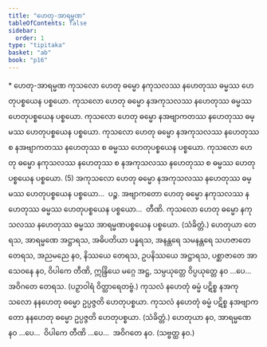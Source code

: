 ```yaml
---
title: "ဟေတု-အာရမ္မဏ"
tableOfContents: false
sidebar:
  order: 1
type: "tipitaka"
basket: "ab"
book: "p16"
---
```



<DynamicBreadcrumb />

<Paragraph type="center" book="p16">
* ဟေတု-အာရမ္မဏ
</Paragraph>

<Division number="3" book="p16" e="ch" v="40" p="246">

<Paragraph number="9" book="p16">
ကုသလော ဟေတု ဓမ္မော နကုသလဿ နဟေတုဿ ဓမ္မဿ ဟေတုပစ္စယေန ပစ္စယော. ကုသလော ဟေတု ဓမ္မော နအကုသလဿ နဟေတုဿ ဓမ္မဿ ဟေတုပစ္စယေန ပစ္စယော. ကုသလော ဟေတု ဓမ္မော နအဗျာကတဿ နဟေတုဿ ဓမ္မဿ ဟေတုပစ္စယေန ပစ္စယော. ကုသလော ဟေတု ဓမ္မော နအကုသလဿ နဟေတုဿ စ နအဗျာကတဿ နဟေတုဿ စ ဓမ္မဿ ဟေတုပစ္စယေန ပစ္စယော. ကုသလော ဟေတု ဓမ္မော နကုသလဿ နဟေတုဿ စ နအကုသလဿ နဟေတုဿ စ ဓမ္မဿ ဟေတုပစ္စယေန ပစ္စယော. (5)
</Paragraph>

<Paragraph number="10" book="p16">
အကုသလော ဟေတု ဓမ္မော နအကုသလဿ နဟေတုဿ ဓမ္မဿ ဟေတုပစ္စယေန ပစ္စယော…  ပဉ္စ.
</Paragraph>

<Paragraph number="11" book="p16">
အဗျာကတော ဟေတု ဓမ္မော နကုသလဿ နဟေတုဿ ဓမ္မဿ ဟေတုပစ္စယေန ပစ္စယော…  တီဏိ.
</Paragraph>

<Paragraph number="12" book="p16">
ကုသလော ဟေတု ဓမ္မော နကုသလဿ နဟေတုဿ ဓမ္မဿ အာရမ္မဏပစ္စယေန ပစ္စယော. (သံခိတ္တံ.)
</Paragraph>

</Division>
<Division number="4" book="p16" e="ch" v="40" p="246">

<Paragraph number="13" book="p16">
ဟေတုယာ တေရသ, အာရမ္မဏေ အဋ္ဌာရသ, အဓိပတိယာ ပန္နရသ, အနန္တရေ သမနန္တရေ သဟဇာတေ တေရသ, အညမညေ နဝ, နိဿယေ တေရသ, ဥပနိဿယေ အဋ္ဌာရသ, ပစ္ဆာဇာတေ အာသေဝနေ နဝ, ဝိပါကေ တီဏိ, ဣန္ဒြိယေ မဂ္ဂေ အဋ္ဌ, သမ္ပယုတ္တေ ဝိပ္ပယုတ္တေ နဝ …ပေ…  အဝိဂတေ တေရသ. (ပဉှာဝါရံ ဝိတ္ထာရေတဗ္ဗံ.)
</Paragraph>

</Division>
<Division number="5" book="p16" e="ch" v="40" p="247">

<Paragraph number="14" book="p16">
ကုသလံ နဟေတုံ ဓမ္မံ ပဋိစ္စ နအကုသလော နနဟေတု ဓမ္မော ဥပ္ပဇ္ဇတိ ဟေတုပစ္စယာ. ကုသလံ နဟေတုံ ဓမ္မံ ပဋိစ္စ နအဗျာကတော နနဟေတု ဓမ္မော ဥပ္ပဇ္ဇတိ ဟေတုပစ္စယာ. (သံခိတ္တံ.)
</Paragraph>

<Paragraph number="15" book="p16">
ဟေတုယာ နဝ, အာရမ္မဏေ နဝ …ပေ…  ဝိပါကေ တီဏိ …ပေ…  အဝိဂတေ နဝ. (သဗ္ဗတ္ထ နဝ.)
</Paragraph>
</Division>